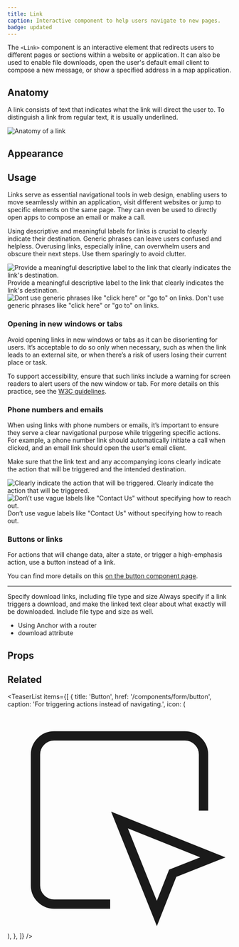 ```yaml
---
title: Link
caption: Interactive component to help users navigate to new pages.
badge: updated
---
```


The `<Link>` component is an interactive element that redirects users to different pages or sections within a website or application. It can also be used to enable file downloads, open the user's default email client to compose a new message, or show a specified address in a map application.

## Anatomy

A link consists of text that indicates what the link will direct the user to. To distinguish a link from regular text, it is usually underlined.

<Image
  src="/link/link-anatomy.jpg"
  alt="Anatomy of a link"
  width={800}
  height={550}
  className="mx-auto block"
/>

## Appearance

<AppearanceDemo component={title} />

<AppearanceTable component={title} />

## Usage

Links serve as essential navigational tools in web design, enabling users to move seamlessly within an application, visit different websites or jump to specific elements on the same page. They can even be used to directly open apps to compose an email or make a call.

Using descriptive and meaningful labels for links is crucial to clearly indicate their destination. Generic phrases can leave users confused and helpless. Overusing links, especially inline, can overwhelm users and obscure their next steps. Use them sparingly to avoid clutter.

<GuidelineTiles>
  <Do>
    <Do.Figure>
      <Image
        width={700}
        height={700}
        unoptimized
        src="/link/link-label-do.jpg"
        alt="Provide a meaningful descriptive label to the link that clearly indicates the link's destination."
      />
    </Do.Figure>
    <Do.Description>
      Provide a meaningful descriptive label to the link that clearly indicates
      the link's destination.
    </Do.Description>
  </Do>
  <Dont>
    <Dont.Figure>
      <Image
        width={700}
        height={700}
        unoptimized
        src="/link/link-label-dont.jpg"
        alt='Dont use generic phrases like "click here" or "go to" on links.'
      />
    </Dont.Figure>
    <Dont.Description>
      Don't use generic phrases like "click here" or "go to" on links.
    </Dont.Description>
  </Dont>
</GuidelineTiles>

### Opening in new windows or tabs

Avoid opening links in new windows or tabs as it can be disorienting for users. It’s acceptable to do so only when necessary, such as when the link leads to an external site, or when there’s a risk of users losing their current place or task.

To support accessibility, ensure that such links include a warning for screen readers to alert users of the new window or tab. For more details on this practice, see the [W3C guidelines](https://www.w3.org/TR/WCAG20-TECHS/G200.html).

### Phone numbers and emails

When using links with phone numbers or emails, it’s important to ensure they serve a clear navigational purpose while triggering specific actions. For example, a phone number link should automatically initiate a call when clicked, and an email link should open the user's email client.

Make sure that the link text and any accompanying icons clearly indicate the action that will be triggered and the intended destination.

<GuidelineTiles>
  <Do>
    <Do.Figure>
      <Image
        width={700}
        height={700}
        unoptimized
        src="/link/link-contact-do.jpg"
        alt="Clearly indicate the action that will be triggered."
      />
    </Do.Figure>
    <Do.Description>
      Clearly indicate the action that will be triggered.
    </Do.Description>
  </Do>
  <Dont>
    <Dont.Figure>
      <Image
        width={700}
        height={700}
        unoptimized
        src="/link/link-contact-dont.jpg"
        alt='Don\’t use vague labels like "Contact Us" without specifying how to reach out.'
      />
    </Dont.Figure>
    <Dont.Description>
      Don’t use vague labels like "Contact Us" without specifying how to reach
      out.
    </Dont.Description>
  </Dont>
</GuidelineTiles>

### Buttons or links

For actions that will change data, alter a state, or trigger a high-emphasis action, use a button instead of a link.

You can find more details on this [on the button component page](/components/form/button#button-or-link).

---

Specify download links, including file type and size
Always specify if a link triggers a download, and make the linked text clear about what exactly will be downloaded. Include file type and size as well.

- Using Anchor with a router
- download attribute

## Props

<PropsTable component={title} />

## Related

<TeaserList
  items={[
    {
      title: 'Button',
      href: '/components/form/button',
      caption: 'For triggering actions instead of navigating.',
      icon: (
        <svg
          xmlns="http://www.w3.org/2000/svg"
          width={24}
          height={24}
          viewBox="0 0 24 24"
          fill="none"
          stroke="currentColor"
          strokeWidth={2}
          strokeLinecap="round"
          strokeLinejoin="round"
          className="size-6"
        >
          <path d="M21 11V5a2 2 0 00-2-2H5a2 2 0 00-2 2v14a2 2 0 002 2h6" />
          <path d="M12 12l4 10 1.7-4.3L22 16z" />
        </svg>
      ),
    },
  ]}
/>
